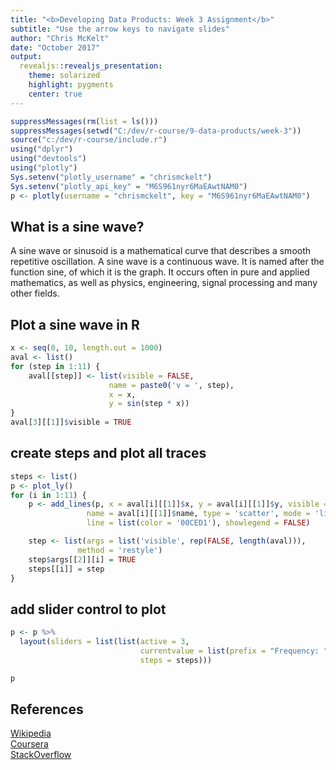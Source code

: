 ```yaml
---
title: "<b>Developing Data Products: Week 3 Assignment</b>"
subtitle: "Use the arrow keys to navigate slides"
author: "Chris McKelt"
date: "October 2017"
output:
  revealjs::revealjs_presentation:
    theme: solarized
    highlight: pygments
    center: true
---
```


```r
suppressMessages(rm(list = ls()))
suppressMessages(setwd("C:/dev/r-course/9-data-products/week-3"))
source("c:/dev/r-course/include.r")
using("dplyr")
using("devtools")
using("plotly")
Sys.setenv("plotly_username" = "chrismckelt")
Sys.setenv("plotly_api_key" = "M6S961nyr6MaEAwtNAM0")
p <- plotly(username = "chrismckelt", key = "M6S961nyr6MaEAwtNAM0")
```

## What is a sine wave?
A sine wave or sinusoid is a mathematical curve that describes a smooth repetitive oscillation. A sine wave is a continuous wave. It is named after the function sine, of which it is the graph. 
It occurs often in pure and applied mathematics, as well as physics, engineering, signal processing and many other fields.  

## Plot a sine wave in R
```r
x <- seq(0, 10, length.out = 1000)
aval <- list()
for (step in 1:11) {
    aval[[step]] <- list(visible = FALSE,
                      name = paste0('v = ', step),
                      x = x,
                      y = sin(step * x))
}
aval[3][[1]]$visible = TRUE
```
## create steps and plot all traces
```r
steps <- list()
p <- plot_ly()
for (i in 1:11) {
    p <- add_lines(p, x = aval[i][[1]]$x, y = aval[i][[1]]$y, visible = aval[i][[1]]$visible,
                 name = aval[i][[1]]$name, type = 'scatter', mode = 'lines', hoverinfo = 'name',
                 line = list(color = '00CED1'), showlegend = FALSE)

    step <- list(args = list('visible', rep(FALSE, length(aval))),
               method = 'restyle')
    step$args[[2]][i] = TRUE
    steps[[i]] = step
}
```
## add slider control to plot
```r
p <- p %>%
  layout(sliders = list(list(active = 3,
                             currentvalue = list(prefix = "Frequency: "),
                             steps = steps)))

p
```


## References

[Wikipedia](https://en.wikipedia.org/wiki/Sine_wave)</br>
[Coursera](https://www.coursera.org/learn/data-products/peer/a1Uy9/r-markdown-presentation-plotly)</br>
[StackOverflow](https://stackoverflow.com/questions/32111941/r-how-to-generate-a-noisy-sine-function)</br>


